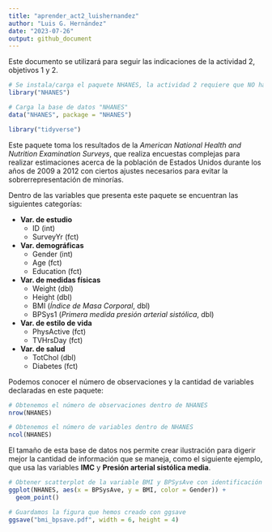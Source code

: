```yaml
---
title: "aprender_act2_luishernandez"
author: "Luis G. Hernández"
date: "2023-07-26"
output: github_document
---
```


Este documento se utilizará para seguir las indicaciones de la actividad 2, objetivos 1 y 2.

```r
# Se instala/carga el paquete NHANES, la actividad 2 requiere que NO haya comandos "install.packages"
library("NHANES")

# Carga la base de datos "NHANES"
data("NHANES", package = "NHANES")
```

```r
library("tidyverse")
```

Este paquete toma los resultados de la _American National Health and Nutrition Examination Surveys_, que realiza encuestas complejas para realizar estimaciones acerca de la población de Estados Unidos durante los años de 2009 a 2012 con ciertos ajustes necesarios para evitar la sobrerrepresentación de minorías.

Dentro de las variables que presenta este paquete se encuentran las siguientes categorías:

* **Var. de estudio**
  * ID (int)
  * SurveyYr (fct)
* **Var. demográficas**
  * Gender (int)
  * Age (fct)
  * Education (fct)
* **Var. de medidas físicas**
  * Weight (dbl) 
  * Height (dbl)
  * BMI (_Índice de Masa Corporal_, dbl)
  * BPSys1 (_Primera medida presión arterial sistólica_, dbl)
* **Var. de estilo de vida**
  * PhysActive (fct)
  * TVHrsDay (fct)
* **Var. de salud**
  * TotChol (dbl)
  * Diabetes (fct)
  
Podemos conocer el número de observaciones y la cantidad de variables declaradas en este paquete:

```r
# Obtenemos el número de observaciones dentro de NHANES
nrow(NHANES)

# Obtenemos el número de variables dentro de NHANES
ncol(NHANES)
```


El tamaño de esta base de datos nos permite crear ilustración para digerir mejor la cantidad de información que se maneja, como el siguiente ejemplo, que usa las variables **IMC** y **Presión arterial sistólica media**.

```r
# Obtener scatterplot de la variable BMI y BPSysAve con identificación de colores por género
ggplot(NHANES, aes(x = BPSysAve, y = BMI, color = Gender)) +
  geom_point()

# Guardamos la figura que hemos creado con ggsave
ggsave("bmi_bpsave.pdf", width = 6, height = 4)
```



























